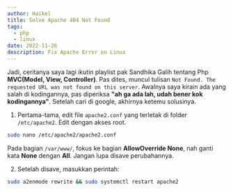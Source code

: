 ```yaml
---
author: Haikel
title: Solve Apache 404 Not Found
tags:
  - php
  - linux
date: 2022-11-26
description: Fix Apache Error on Linux
---
```


Jadi, ceritanya saya lagi ikutin playlist pak Sandhika Galih tentang Php **MVC(Model, View, Controller)**. Pas dites, muncul tulisan `Not Found. The requested URL was not found on this server`. Awalnya saya kirain ada yang salah di kodingannya, pas diperiksa **"ah ga ada lah, udah bener kok kodingannya"**. Setelah cari di google, akhirnya ketemu solusinya.

1. Pertama-tama, edit file `apache2.conf` yang terletak di folder `/etc/apache2`. Edit dengan akses root.

```sh
sudo nano /etc/apache2/apache2.conf
```

Pada bagian `/var/www/`, fokus ke bagian **AllowOverride None**, nah ganti kata **None** dengan **All**. Jangan lupa disave perubahannya.

<LightboxImage
  src="https://ik.imagekit.io/haikelz/blog/apache-404-not-found/2022-11-26_20-39.png?ik-sdk-version=javascript-1.4.3&updatedAt=1669470532559"
  alt="command after saving changes"
/>

2. Setelah disave, masukkan perintah:

```sh
sudo a2enmode rewrite && sudo systemctl restart apache2
```

<LightboxImage
  src="https://ik.imagekit.io/haikelz/blog/apache-404-not-found/2022-11-26_20-31.png?ik-sdk-version=javascript-1.4.3&updatedAt=1669470533642"
  alt="command after saving changes"
/>
